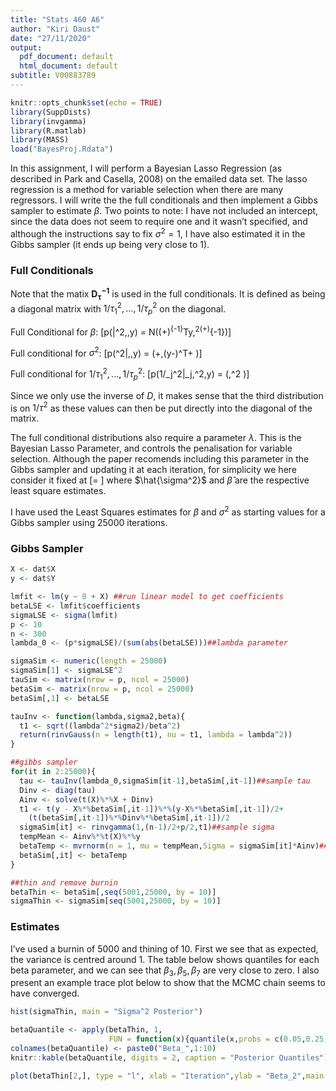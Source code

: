 ```yaml
---
title: "Stats 460 A6"
author: "Kiri Daust"
date: "27/11/2020"
output:
  pdf_document: default
  html_document: default
subtitle: V00883789
---
```


```r
knitr::opts_chunk$set(echo = TRUE)
library(SuppDists)
library(invgamma)
library(R.matlab)
library(MASS)
load("BayesProj.Rdata")
```

In this assignment, I will perform a Bayesian Lasso Regression (as described in Park and Casella, 2008) on the emailed data set. The lasso regression is a method for variable selection when there are many regressors. I will write the the full conditionals and then implement a Gibbs sampler to estimate $\beta$. Two points to note: I have not included an intercept, since the data does not seem to require one and it wasn't specified, and although the instructions say to fix $\sigma^2 =1$, I have also estimated it in the Gibbs sampler (it ends up being very close to 1).

### Full Conditionals

Note that the matix $\boldsymbol{D_\tau^{-1}}$ is used in the full conditionals. It is defined as being a diagonal matrix with $1/\tau_1^2,...,1/\tau_p^2$ on the diagonal. 

Full Conditional for $\beta$:
\[p(\boldsymbol{\beta}|\sigma^2,\boldsymbol{\tau},y) = N((\boldsymbol{X^TX}+\boldsymbol{D_\tau^{-1}})^{-1}\boldsymbol{X}^Ty,\sigma^2(\boldsymbol{X^TX}+\boldsymbol{D_\tau^{-1}})^{-1})\]

Full conditional for $\sigma^2$:
\[p(\sigma^2|\beta,\tau,y) = \text{InvGamma}\left(\frac{n-1}{2}+\frac{p}{2},(y-\boldsymbol{X\beta})^T\frac{(y-\boldsymbol{X\beta})}{2}+\frac{\boldsymbol{\beta^TD_\tau^{-1}\beta}}{2} \right)\]

Full conditional for $1/\tau_1^2,...,1/\tau_p^2$:
\[p(1/\tau_j^2|\beta_j,\sigma^2,y) = \text{InvGaussian}\left(\sqrt{\frac{\lambda^2\sigma^2}{\beta_j^2}},\lambda^2 \right)\]

Since we only use the inverse of $D$, it makes sense that the third distribution is on $1/\tau^2$ as these values can then be put directly into the diagonal of the matrix. 

The full conditional distributions also require a parameter $\lambda$. This is the Bayesian Lasso Parameter, and controls the penalisation for variable selection. Although the paper recomends including this parameter in the Gibbs sampler and updating it at each iteration, for simplicity we here consider it fixed at \[\lambda = \frac{p \sqrt{\hat{\sigma^2}}}{\sum_{j=1}^p|\hat{\beta_j}|}\]
where $\hat{\sigma^2}$ and $\hat{\beta}$ are the respective least square estimates. 

I have used the Least Squares estimates for $\beta$ and $\sigma^2$ as starting values for a Gibbs sampler using 25000 iterations.

### Gibbs Sampler

```r
X <- dat$X
y <- dat$Y

lmfit <- lm(y ~ 0 + X) ##run linear model to get coefficients
betaLSE <- lmfit$coefficients
sigmaLSE <- sigma(lmfit)
p <- 10
n <- 300
lambda_0 <- (p*sigmaLSE)/(sum(abs(betaLSE)))##lambda parameter

sigmaSim <- numeric(length = 25000)
sigmaSim[1] <- sigmaLSE^2
tauSim <- matrix(nrow = p, ncol = 25000)
betaSim <- matrix(nrow = p, ncol = 25000)
betaSim[,1] <- betaLSE

tauInv <- function(lambda,sigma2,beta){
  t1 <- sqrt((lambda^2*sigma2)/beta^2)
  return(rinvGauss(n = length(t1), nu = t1, lambda = lambda^2))
}

##gibbs sampler
for(it in 2:25000){
  tau <- tauInv(lambda_0,sigmaSim[it-1],betaSim[,it-1])##sample tau
  Dinv <- diag(tau)
  Ainv <- solve(t(X)%*%X + Dinv)
  t1 <- t(y - X%*%betaSim[,it-1])%*%(y-X%*%betaSim[,it-1])/2+
    (t(betaSim[,it-1])%*%Dinv%*%betaSim[,it-1])/2
  sigmaSim[it] <- rinvgamma(1,(n-1)/2+p/2,t1)##sample sigma
  tempMean <- Ainv%*%t(X)%*%y
  betaTemp <- mvrnorm(n = 1, mu = tempMean,Sigma = sigmaSim[it]*Ainv)##sample beta
  betaSim[,it] <- betaTemp
}

##thin and remove burnin
betaThin <- betaSim[,seq(5001,25000, by = 10)]
sigmaThin <- sigmaSim[seq(5001,25000, by = 10)]

```

### Estimates

I've used a burnin of 5000 and thining of 10. First we see that as expected, the variance is centred around 1. The table below shows quantiles for each beta parameter, and we can see that $\beta_3,\beta_5,\beta_7$ are very close to zero. I also present an example trace plot below to show that the MCMC chain seems to have converged.

```r
hist(sigmaThin, main = "Sigma^2 Posterior")

betaQuantile <- apply(betaThin, 1, 
                      FUN = function(x){quantile(x,probs = c(0.05,0.25,0.5,0.75,0.95))})
colnames(betaQuantile) <- paste0("Beta_",1:10)
knitr::kable(betaQuantile, digits = 2, caption = "Posterior Quantiles")

plot(betaThin[2,], type = "l", xlab = "Iteration",ylab = "Beta_2",main = "Trace")
```

